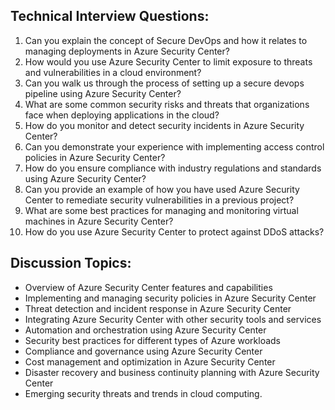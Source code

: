 
## Technical Interview Questions:
1. Can you explain the concept of Secure DevOps and how it relates to managing deployments in Azure Security Center?
2. How would you use Azure Security Center to limit exposure to threats and vulnerabilities in a cloud environment?
3. Can you walk us through the process of setting up a secure devops pipeline using Azure Security Center?
4. What are some common security risks and threats that organizations face when deploying applications in the cloud?
5. How do you monitor and detect security incidents in Azure Security Center?
6. Can you demonstrate your experience with implementing access control policies in Azure Security Center?
7. How do you ensure compliance with industry regulations and standards using Azure Security Center?
8. Can you provide an example of how you have used Azure Security Center to remediate security vulnerabilities in a previous project?
9. What are some best practices for managing and monitoring virtual machines in Azure Security Center?
10. How do you use Azure Security Center to protect against DDoS attacks?

## Discussion Topics:
- Overview of Azure Security Center features and capabilities
- Implementing and managing security policies in Azure Security Center
- Threat detection and incident response in Azure Security Center
- Integrating Azure Security Center with other security tools and services
- Automation and orchestration using Azure Security Center
- Security best practices for different types of Azure workloads
- Compliance and governance using Azure Security Center
- Cost management and optimization in Azure Security Center
- Disaster recovery and business continuity planning with Azure Security Center
- Emerging security threats and trends in cloud computing.